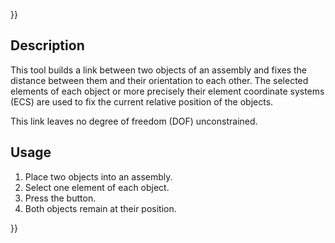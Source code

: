 {{UnfinishedDocu{{#translation:}}}}
<languages/>

{{Docnav
|[[Assembly3_ConstraintAttachment|Attachment]]
|[[Assembly3_ConstraintAxial|Axial Alignment]]
|[[Assembly3_Workbench|Assembly3]]
|IconL=Assembly_ConstraintAttachment.svg‎‎
|IconR=Assembly_ConstraintAxial.svg
|IconC=Assembly3_workbench_icon.svg
}}

{{GuiCommand
|Name=Assembly3 ConstraintAttachmentOffset
|Icon=Assembly_ConstraintAttachmentOffset.svg‎‎
|Workbenches=[[Assembly3_Workbench|Assembly3]]
}}

== Description ==

This tool builds a link between two objects of an assembly and fixes the distance between them and their orientation to each other. The selected elements of each object or more precisely their element coordinate systems (ECS) are used to fix the current relative position of the objects.

This link leaves no degree of freedom (DOF) unconstrained.

== Usage == 

# Place two objects into an assembly.
# Select one element of each object.
# Press the {{Button|[[Image:Assembly_ConstraintAttachmentOffset.svg‎‎|16px]] [[Assembly3_ConstraintAttachmentOffset|Create "AttachmentOffset" constraint]]}} button.
# Both objects remain at their position.


{{Docnav
|[[Assembly3_ConstraintAttachment|Attachment]]
|[[Assembly3_ConstraintAxial|Axial Alignment]]
|[[Assembly3_Workbench|Assembly3]]
|IconL=Assembly_ConstraintAttachment.svg‎‎
|IconR=Assembly_ConstraintAxial.svg
|IconC=Assembly3_workbench_icon.svg
}}

{{Userdocnavi{{#translation:}}}}
